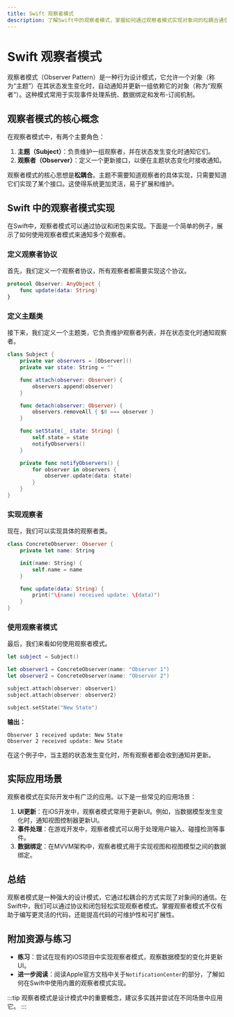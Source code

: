 ```yaml
---
title: Swift 观察者模式
description: 了解Swift中的观察者模式，掌握如何通过观察者模式实现对象间的松耦合通信。
---
```


# Swift 观察者模式

观察者模式（Observer Pattern）是一种行为设计模式，它允许一个对象（称为“主题”）在其状态发生变化时，自动通知并更新一组依赖它的对象（称为“观察者”）。这种模式常用于实现事件处理系统、数据绑定和发布-订阅机制。

## 观察者模式的核心概念

在观察者模式中，有两个主要角色：

1. **主题（Subject）**：负责维护一组观察者，并在状态发生变化时通知它们。
2. **观察者（Observer）**：定义一个更新接口，以便在主题状态变化时接收通知。

观察者模式的核心思想是**松耦合**。主题不需要知道观察者的具体实现，只需要知道它们实现了某个接口。这使得系统更加灵活，易于扩展和维护。

## Swift 中的观察者模式实现

在Swift中，观察者模式可以通过协议和闭包来实现。下面是一个简单的例子，展示了如何使用观察者模式来通知多个观察者。

### 定义观察者协议

首先，我们定义一个观察者协议，所有观察者都需要实现这个协议。

```swift
protocol Observer: AnyObject {
    func update(data: String)
}
```

### 定义主题类

接下来，我们定义一个主题类，它负责维护观察者列表，并在状态变化时通知观察者。

```swift
class Subject {
    private var observers = [Observer]()
    private var state: String = ""

    func attach(observer: Observer) {
        observers.append(observer)
    }

    func detach(observer: Observer) {
        observers.removeAll { $0 === observer }
    }

    func setState(_ state: String) {
        self.state = state
        notifyObservers()
    }

    private func notifyObservers() {
        for observer in observers {
            observer.update(data: state)
        }
    }
}
```

### 实现观察者

现在，我们可以实现具体的观察者类。

```swift
class ConcreteObserver: Observer {
    private let name: String

    init(name: String) {
        self.name = name
    }

    func update(data: String) {
        print("\(name) received update: \(data)")
    }
}
```

### 使用观察者模式

最后，我们来看如何使用观察者模式。

```swift
let subject = Subject()

let observer1 = ConcreteObserver(name: "Observer 1")
let observer2 = ConcreteObserver(name: "Observer 2")

subject.attach(observer: observer1)
subject.attach(observer: observer2)

subject.setState("New State")
```

**输出：**

```
Observer 1 received update: New State
Observer 2 received update: New State
```

在这个例子中，当主题的状态发生变化时，所有观察者都会收到通知并更新。

## 实际应用场景

观察者模式在实际开发中有广泛的应用。以下是一些常见的应用场景：

1. **UI更新**：在iOS开发中，观察者模式常用于更新UI。例如，当数据模型发生变化时，通知视图控制器更新UI。
2. **事件处理**：在游戏开发中，观察者模式可以用于处理用户输入、碰撞检测等事件。
3. **数据绑定**：在MVVM架构中，观察者模式用于实现视图和视图模型之间的数据绑定。

## 总结

观察者模式是一种强大的设计模式，它通过松耦合的方式实现了对象间的通信。在Swift中，我们可以通过协议和闭包轻松实现观察者模式。掌握观察者模式不仅有助于编写更灵活的代码，还能提高代码的可维护性和可扩展性。

## 附加资源与练习

- **练习**：尝试在现有的iOS项目中实现观察者模式，观察数据模型的变化并更新UI。
- **进一步阅读**：阅读Apple官方文档中关于`NotificationCenter`的部分，了解如何在Swift中使用内置的观察者模式实现。

:::tip
观察者模式是设计模式中的重要概念，建议多实践并尝试在不同场景中应用它。
:::